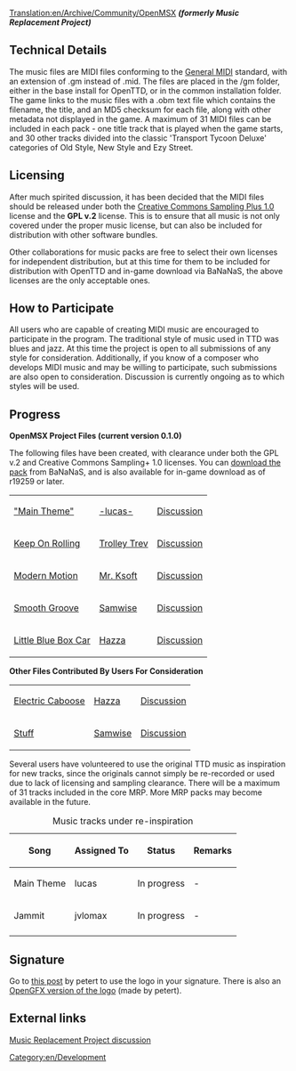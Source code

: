[[Translation:en/Archive/Community/OpenMSX]]
'''''(formerly Music Replacement Project)'''''

== Technical Details ==

The music files are MIDI files conforming to the [http://en.wikipedia.org/wiki/General_MIDI General MIDI] standard, with an extension of .gm instead of .mid. The files are placed in the /gm folder, either in the base install for OpenTTD, or in the common installation folder. The game links to the music files with a .obm text file which contains the filename, the title, and an MD5 checksum for each file, along with other metadata not displayed in the game. A maximum of 31 MIDI files can be included in each pack - one title track that is played when the game starts, and 30 other tracks divided into the classic 'Transport Tycoon Deluxe' categories of Old Style, New Style and Ezy Street.  

== Licensing ==

After much spirited discussion, it has been decided that the MIDI files should be released under both the [http://creativecommons.org/licenses/sampling+/1.0/ Creative Commons Sampling Plus 1.0] license and the '''GPL v.2''' license. This is to ensure that all music is not only covered under the proper music license, but can also be included for distribution with other software bundles. 

Other collaborations for music packs are free to select their own licenses for independent distribution, but at this time for them to be included for distribution with OpenTTD and in-game download via BaNaNaS, the above licenses are the only acceptable ones.

== How to Participate ==

All users who are capable of creating MIDI music are encouraged to participate in the program. The traditional style of music used in TTD was blues and jazz. At this time the project is open to all submissions of any style for consideration. Additionally, if you know of a composer who develops MIDI music and may be willing to participate, such submissions are also open to consideration. Discussion is currently ongoing as to which styles will be used.

== Progress ==

'''OpenMSX Project Files (current version 0.1.0)''' 

The following files have been created, with clearance under both the GPL v.2 and Creative Commons Sampling+ 1.0 licenses. You can [http://bundles.openttdcoop.org/openmsx/releases/ download the pack] from BaNaNaS, and is also available for in-game download as of r19259 or later.

{| border="1"
|-
| [http://www.tt-forums.net/download/file.php?id=126212 "Main Theme"] || [http://www.tt-forums.net/memberlist.php?mode=viewprofile&u=32711 -lucas-] || [http://www.tt-forums.net/viewtopic.php?p=865707#p865707 Discussion]
|-
| [http://www.tt-forums.net/download/file.php?id=125301 Keep On Rolling] || [http://www.tt-forums.net/memberlist.php?mode=viewprofile&u=15350 Trolley Trev] || [http://www.tt-forums.net/viewtopic.php?p=857803#p857803 Discussion] 
|-
| [http://www.tt-forums.net/download/file.php?id=124730 Modern Motion] || [http://www.tt-forums.net/memberlist.php?mode=viewprofile&u=4751 Mr. Ksoft] || [http://www.tt-forums.net/viewtopic.php?p=859154#p859154 Discussion]
|-
| [http://www.tt-forums.net/download/file.php?id=123512 Smooth Groove] || [http://www.tt-forums.net/memberlist.php?mode=viewprofile&u=10881 Samwise] || [http://www.tt-forums.net/viewtopic.php?p=852323#p852323 Discussion]
|-
|[http://www.tt-forums.net/download/file.php?id=124740 Little Blue Box Car] || [http://www.tt-forums.net/memberlist.php?mode=viewprofile&u=7796 Hazza] || [http://www.tt-forums.net/viewtopic.php?p=859185#p859185 Discussion]

|}

'''Other Files Contributed By Users For Consideration'''

{| border="1"
|-
|[http://www.tt-forums.net/download/file.php?id=124739 Electric Caboose] || [http://www.tt-forums.net/memberlist.php?mode=viewprofile&u=7796 Hazza] || [http://www.tt-forums.net/viewtopic.php?p=859185#p859185 Discussion]
|-
| [http://www.tt-forums.net/download/file.php?id=124911 Stuff] || [http://www.tt-forums.net/memberlist.php?mode=viewprofile&u=10881 Samwise] || [http://www.tt-forums.net/viewtopic.php?p=859977#p859977 Discussion]
|}

Several users have volunteered to use the original TTD music as inspiration for new tracks, since the originals cannot simply be re-recorded or used due to lack of licensing and sampling clearance. There will be a maximum of 31 tracks included in the core MRP. More MRP packs may become available in the future. 

{| border="1"
|+ Music tracks under re-inspiration
|-
! Song !! Assigned To !! Status !! Remarks
|-
|Main Theme || lucas
!class="wip" | In progress || -
|-
|Jammit || jvlomax
!class="wip" | In progress || -
|-
|}

== Signature ==

Go to [http://www.tt-forums.net/viewtopic.php?p=843964#p843964 this post] by petert to use the logo in your signature. There is also an [http://www.tt-forums.net/viewtopic.php?p=844223#p844223 OpenGFX version of the logo] (made by petert).

== External links ==
[http://www.tt-forums.net/viewtopic.php?f=29&t=46479 Music Replacement Project discussion]

[[Category:en/Development]]